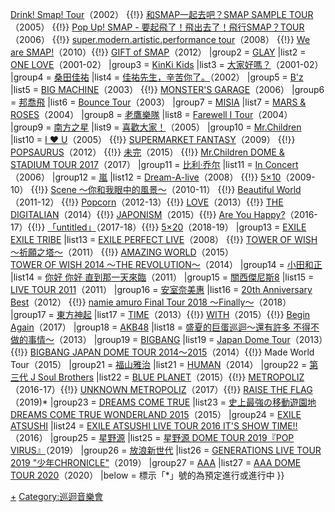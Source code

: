 {{Navbox
|name  = 五大巨蛋巡迴演唱會
|title = 日本[[巨蛋|五大巨蛋]]巡迴[[演唱會]]
|state = collapsed
|image = [[File:SapporoDome2004-2.jpg|150px]]
|group1 = [[SMAP]]  
|list1 = [[SMAP'01 pamS Tour|pamS Tour]]（2001） {{!}} [[SMAP'02 Drink! Smap! Tour|Drink! Smap! Tour]]（2002） {{!}} [[和SMAP一起去吧？SMAP SAMPLE TOUR FOR 62DAYS|和SMAP一起去吧？SMAP SAMPLE TOUR]]（2005） {{!}} [[Pop Up! SMAP - 要起飛了！飛出去了！飛行SMAP？TOUR]]（2006） {{!}} [[SMAP 2008 super.modern.artistic.performance tour|super.modern.artistic.performance tour]]（2008） {{!}} [[We are SMAP! 2010 SMAP CONCERT TOUR|We are SMAP!]]（2010）{{!}} [[GIFT of SMAP -CONCERT TOUR'2012-|GIFT of SMAP]]（2012）
|group2 = [[GLAY]]  
|list2 = [[GLAY DOME TOUR 2001-2002 ONE LOVE|ONE LOVE]]（2001-02）
|group3 = [[近畿小子|KinKi Kids]]
|list3 = [[KinKi Kids DOME CONCERT 大家好嗎？|大家好嗎？]]（2001-02）
|group4 = [[桑田佳祐]]
|list4 =  [[桑田佳祐全國巨蛋巡迴演唱會2002 「佳祐先生，辛苦你了。」|佳祐先生，辛苦你了。]]（2002）
|group5 = [[B'z]]
|list5 = [[B'z LIVE-GYM 2003 BIG MACHINE|BIG MACHINE]]（2003） {{!}} [[B'z LIVE-GYM 2006 MONSTER'S GARAGE|MONSTER'S GARAGE]]（2006）
|group6 = [[邦喬飛]]
|list6 = [[Bounce Tour]]（2003）
|group7 = [[MISIA]]
|list7 = [[米希亞演唱會#THE TOUR OF MISIA 2004 MARS & ROSES| MARS & ROSES]]（2004）
|group8 = [[老鷹樂隊]]
|list8 = [[Farewell I Tour]]（2004）
|group9 = [[南方之星]]
|list9 = [[SOUTHERN ALL STARS Live Tour 2005 喜歡大家！|喜歡大家！]]（2005）
|group10 = [[Mr.Children]]
|list10 = [[MR.CHILDREN DOME TOUR 2005 I ♥ U|I ♥ U]]（2005） {{!}} [[Mr.Children DOME TOUR 2009 ～SUPERMARKET FANTASY～|SUPERMARKET FANTASY]]（2009） {{!}} [[MR.CHILDREN TOUR POPSAURUS 2012|POPSAURUS]]（2012） {{!}} [[Mr.Children Stadium Tour 2015 未完|未完]]（2015） {{!}} [[Mr.Children DOME & STADIUM TOUR 2017]]（2017）
|group11 = [[比利·乔尔]]
|list11 = [[In Concert]]（2006）
|group12 = [[嵐]]
|list12 = [[ARASHI Marks2008 Dream-A-live|Dream-A-live]]（2008） {{!}} [[ARASHI Anniversary Tour 5×10|5×10]]（2009-10） {{!}} [[ARASHI 10-11 TOUR Scene ～你和我眼中的風景～|Scene ～你和我眼中的風景～]]（2010-11） {{!}} [[ARASHI LIVE TOUR Beautiful World|Beautiful World]]（2011-12） {{!}} [[ARASHI LIVE TOUR Popcorn|Popcorn]]（2012-13）{{!}} [[ARASHI LIVE TOUR 2013 LOVE|LOVE]]（2013）{{!}} [[ARASHI LIVE TOUR 2014 THE DIGITALIAN|THE DIGITALIAN]]（2014）{{!}} [[ARASHI LIVE TOUR 2015 JAPONISM|JAPONISM]]（2015）{{!}} [[ARASHI Live 2016-2017 Are You Happy?|Are You Happy?]]（2016-17）{{!}} [[ARASHI LIVE TOUR 2017-2018 「untitled」|「untitled」]]（2017-18）{{!}} [[ARASHI Anniversary Tour 5×20|5×20]]（2018-19）
|group13 = [[放浪兄弟|EXILE]]<br />[[EXILE TRIBE]]
|list13 = [[EXILE LIVE TOUR EXILE PERFECT LIVE 2008|EXILE PERFECT LIVE]]（2008） {{!}} [[EXILE LIVE TOUR 2011 TOWER OF WISH ～祈願之塔～|TOWER OF WISH ～祈願之塔～]]（2011） {{!}} [[EXILE LIVE TOUR 2015 ～AMAZING WORLD～|AMAZING WORLD]]（2015）<br />[[EXILE TRIBE PERFECT YEAR LIVE TOUR TOWER OF WISH 2014 ～THE REVOLUTION～|TOWER OF WISH 2014 ～THE REVOLUTION～]]（2014）
|group14 = [[小田和正]]
|list14 = [[KAZUMASA ODA TOUR 2011 你好 你好 直到那一天來臨|你好 你好 直到那一天來臨]]（2011）
|group15 = [[關西傑尼斯8]]
|list15 = [[關西傑尼斯8 LIVE TOUR 2011|LIVE TOUR 2011]]（2011）
|group16 = [[安室奈美惠]]
|list16 = [[namie amuro 五大巨蛋 TOUR 2012～20th Anniversary Best～|20th Anniversary Best]]（2012） {{!}} [[namie amuro Final Tour 2018 ～Finally～]]（2018）
|group17 = [[東方神起]]
|list17 =  [[TOHOSHINKI LIVE TOUR 2013 ～TIME～|TIME]]（2013）{{!}} [[TOHOSHINKI LIVE TOUR 2015 ～WITH～|WITH]]（2015）{{!}} [[Begin Again]]（2017）
|group18 = [[AKB48]]
|list18 =  [[AKB48 2013盛夏的巨蛋巡迴～還有許多 不得不做的事情～|盛夏的巨蛋巡迴～還有許多 不得不做的事情～]]（2013）
|group19 = [[BIGBANG]]
|list19 =  [[BIGBANG 2013-2014 Japan Dome Tour～|Japan Dome Tour]]（2013）{{!}} [[BIGBANG JAPAN DOME TOUR 2014～2015]]（2014）{{!}} Made World Tour（2015）
|group21 = [[福山雅治]]
|list21 =  [[FUKUYAMA MASAHARU WE'RE BROS. TOUR 2014 HUMAN|HUMAN]]（2014）
|group22 = [[J Soul Brothers|第三代 J Soul Brothers]]
|list22 =  [[第三代 J Soul Brothers LIVE TOUR 2015 BLUE PLANET|BLUE PLANET]]（2015）{{!}} [[第三代 J Soul Brothers LIVE TOUR 2016-2017 "METROPOLIZ"|METROPOLIZ]]（2016-17）{{!}} [[第三代 J Soul Brothers LIVE TOUR 2017 "UNKNOWN METROPOLIZ"|UNKNOWN METROPOLIZ]]（2017）{{!}} [[第三代 J SOUL BROTHERS LIVE TOUR 2019 "RAISE THE FLAG"|RAISE THE FLAG]]（2019)*
|group23 = [[DREAMS COME TRUE]]
|list23 =  [[史上最強の移動遊園地 DREAMS COME TRUE WONDERLAND 2015]]（2015）
|group24 = [[ATSUSHI|EXILE ATSUSHI]]
|list24 =  [[EXILE ATSUSHI LIVE TOUR 2016 IT'S SHOW TIME!!]]（2016）
|group25 = [[星野源]]
|list25 =  [[星野源 DOME TOUR 2019『POP VIRUS』]]（2019）
|group26 = [[放浪新世代 from 放浪一族|放浪新世代]]
|list26 =  [[GENERATIONS LIVE TOUR 2019 "少年CHRONICLE"]]（2019）
|group27 = [[AAA (團體)|AAA]]
|list27 =  [[AAA DOME TOUR 2020]]（2020）
|below = 標示「*」號的為預定進行或進行中
}}<noinclude>
[[Category:曾舉行五大巨蛋巡迴演唱會的音樂人|+]]
[[Category:巡迴音樂會]]
</noinclude>